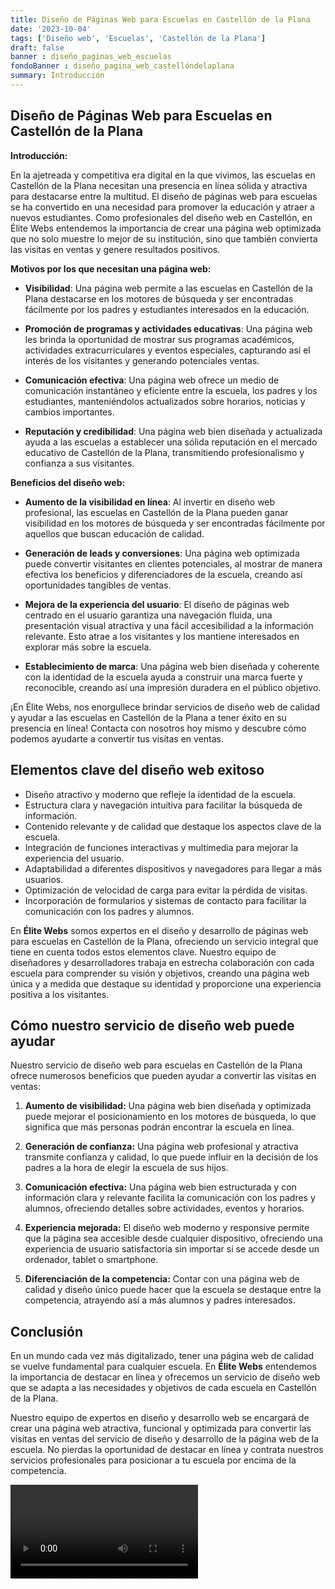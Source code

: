 ```yaml
---
title: Diseño de Páginas Web para Escuelas en Castellón de la Plana
date: '2023-10-04'
tags: ['Diseño web', 'Escuelas', 'Castellón de la Plana']
draft: false
banner : diseño_paginas_web_escuelas
fondoBanner : diseño_pagina_web_castellóndelaplana
summary: Introducción
---
```


## Diseño de Páginas Web para Escuelas en Castellón de la Plana

**Introducción:**

En la ajetreada y competitiva era digital en la que vivimos, las escuelas en Castellón de la Plana necesitan una presencia en línea sólida y atractiva para destacarse entre la multitud. El diseño de páginas web para escuelas se ha convertido en una necesidad para promover la educación y atraer a nuevos estudiantes. Como profesionales del diseño web en Castellón, en Élite Webs entendemos la importancia de crear una página web optimizada que no solo muestre lo mejor de su institución, sino que también convierta las visitas en ventas y genere resultados positivos.

**Motivos por los que necesitan una página web:**

- **Visibilidad**: Una página web permite a las escuelas en Castellón de la Plana destacarse en los motores de búsqueda y ser encontradas fácilmente por los padres y estudiantes interesados en la educación.

- **Promoción de programas y actividades educativas**: Una página web les brinda la oportunidad de mostrar sus programas académicos, actividades extracurriculares y eventos especiales, capturando así el interés de los visitantes y generando potenciales ventas.

- **Comunicación efectiva**: Una página web ofrece un medio de comunicación instantáneo y eficiente entre la escuela, los padres y los estudiantes, manteniéndolos actualizados sobre horarios, noticias y cambios importantes.

- **Reputación y credibilidad**: Una página web bien diseñada y actualizada ayuda a las escuelas a establecer una sólida reputación en el mercado educativo de Castellón de la Plana, transmitiendo profesionalismo y confianza a sus visitantes.

**Beneficios del diseño web:**

- **Aumento de la visibilidad en línea**: Al invertir en diseño web profesional, las escuelas en Castellón de la Plana pueden ganar visibilidad en los motores de búsqueda y ser encontradas fácilmente por aquellos que buscan educación de calidad.

- **Generación de leads y conversiones**: Una página web optimizada puede convertir visitantes en clientes potenciales, al mostrar de manera efectiva los beneficios y diferenciadores de la escuela, creando así oportunidades tangibles de ventas.

- **Mejora de la experiencia del usuario**: El diseño de páginas web centrado en el usuario garantiza una navegación fluida, una presentación visual atractiva y una fácil accesibilidad a la información relevante. Esto atrae a los visitantes y los mantiene interesados en explorar más sobre la escuela.

- **Establecimiento de marca**: Una página web bien diseñada y coherente con la identidad de la escuela ayuda a construir una marca fuerte y reconocible, creando así una impresión duradera en el público objetivo.

¡En Élite Webs, nos enorgullece brindar servicios de diseño web de calidad y ayudar a las escuelas en Castellón de la Plana a tener éxito en su presencia en línea! Contacta con nosotros hoy mismo y descubre cómo podemos ayudarte a convertir tus visitas en ventas.

<GifSeo />

<Cta />

## Elementos clave del diseño web exitoso

- Diseño atractivo y moderno que refleje la identidad de la escuela.
- Estructura clara y navegación intuitiva para facilitar la búsqueda de información.
- Contenido relevante y de calidad que destaque los aspectos clave de la escuela.
- Integración de funciones interactivas y multimedia para mejorar la experiencia del usuario.
- Adaptabilidad a diferentes dispositivos y navegadores para llegar a más usuarios.
- Optimización de velocidad de carga para evitar la pérdida de visitas.
- Incorporación de formularios y sistemas de contacto para facilitar la comunicación con los padres y alumnos.

En **Élite Webs** somos expertos en el diseño y desarrollo de páginas web para escuelas en Castellón de la Plana, ofreciendo un servicio integral que tiene en cuenta todos estos elementos clave. Nuestro equipo de diseñadores y desarrolladores trabaja en estrecha colaboración con cada escuela para comprender su visión y objetivos, creando una página web única y a medida que destaque su identidad y proporcione una experiencia positiva a los visitantes.

## Cómo nuestro servicio de diseño web puede ayudar

Nuestro servicio de diseño web para escuelas en Castellón de la Plana ofrece numerosos beneficios que pueden ayudar a convertir las visitas en ventas:

1. **Aumento de visibilidad:** Una página web bien diseñada y optimizada puede mejorar el posicionamiento en los motores de búsqueda, lo que significa que más personas podrán encontrar la escuela en línea.

2. **Generación de confianza:** Una página web profesional y atractiva transmite confianza y calidad, lo que puede influir en la decisión de los padres a la hora de elegir la escuela de sus hijos.

3. **Comunicación efectiva:** Una página web bien estructurada y con información clara y relevante facilita la comunicación con los padres y alumnos, ofreciendo detalles sobre actividades, eventos y horarios.

4. **Experiencia mejorada:** El diseño web moderno y responsive permite que la página sea accesible desde cualquier dispositivo, ofreciendo una experiencia de usuario satisfactoria sin importar si se accede desde un ordenador, tablet o smartphone.

5. **Diferenciación de la competencia:** Contar con una página web de calidad y diseño único puede hacer que la escuela se destaque entre la competencia, atrayendo así a más alumnos y padres interesados.

## Conclusión

En un mundo cada vez más digitalizado, tener una página web de calidad se vuelve fundamental para cualquier escuela. En **Élite Webs** entendemos la importancia de destacar en línea y ofrecemos un servicio de diseño web que se adapta a las necesidades y objetivos de cada escuela en Castellón de la Plana.

Nuestro equipo de expertos en diseño y desarrollo web se encargará de crear una página web atractiva, funcional y optimizada para convertir las visitas en ventas del servicio de diseño y desarrollo de la página web de la escuela. No pierdas la oportunidad de destacar en línea y contrata nuestros servicios profesionales para posicionar a tu escuela por encima de la competencia.

<Video />

<CtaBot job='Escuelas' city='Castellón de la Plana'/>

<Gmaps query='Castellón de la Plana+españa+maps' />